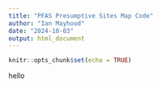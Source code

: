 ```yaml
---
title: "PFAS Presumptive Sites Map Code"
author: "Ian Mayhood"
date: "2024-10-03"
output: html_document
---
```


```r
knitr::opts_chunk$set(echo = TRUE)
```

hello